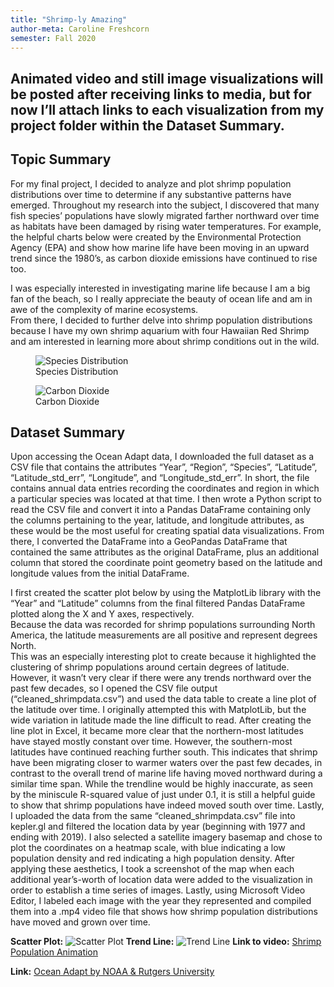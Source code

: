 ```yaml
---
title: "Shrimp-ly Amazing"
author-meta: Caroline Freshcorn
semester: Fall 2020
---
```


## Animated video and still image visualizations will be posted after receiving links to media, but for now I'll attach links to each visualization from my project folder within the Dataset Summary.

## Topic Summary
For my final project, I decided to analyze and plot shrimp population distributions over time to determine if any substantive patterns have emerged.
Throughout my research into the subject, I discovered that many fish species' populations have slowly migrated farther northward over time as habitats have been damaged by rising water temperatures. 
For example, the helpful charts below were created by the Environmental Protection Agency (EPA) and show how marine life have been moving in an upward trend since the 1980's, as carbon dioxide emissions have continued to rise too.

I was especially interested in investigating marine life because I am a big fan of the beach, so I really appreciate the beauty of ocean life and am in awe of the complexity of marine ecosystems.  
From there, I decided to further delve into shrimp population distributions because I have my own shrimp aquarium with four Hawaiian Red Shrimp and am interested in learning more about shrimp conditions out in the wild.

![Species Distribution](https://www.epa.gov/sites/production/files/styles/large/public/2016-07/marine-species-figure1-2016.png)

![Carbon Dioxide](https://www.epa.gov/sites/production/files/styles/large/public/2017-04/fossil_fuels_1.png)

## Dataset Summary

Upon accessing the Ocean Adapt data, I downloaded the full dataset as a CSV file that contains the attributes "Year", "Region", "Species", "Latitude", "Latitude_std_err", "Longitude", and "Longitude_std_err".  In short, the file contains annual data entries recording the coordinates and region in which a particular species was located at that time.
I then wrote a Python script to read the CSV file and convert it into a Pandas DataFrame containing only the columns pertaining to the year, latitude, and longitude attributes, as these would be the most useful for creating spatial data visualizations.
From there, I converted the DataFrame into a GeoPandas DataFrame that contained the same attributes as the original DataFrame, plus an additional column that stored the coordinate point geometry based on the latitude and longitude values from the initial DataFrame.

I first created the scatter plot below by using the MatplotLib library with the "Year" and "Latitude" columns from the final filtered Pandas DataFrame plotted along the X and Y axes, respectively.  
Because the data was recorded for shrimp populations surrounding North America, the latitude measurements are all positive and represent degrees North.  
This was an especially interesting plot to create because it highlighted the clustering of shrimp populations around certain degrees of latitude.
However, it wasn't very clear if there were any trends northward over the past few decades, so I opened the CSV file output ("cleaned_shrimpdata.csv") and used the data table to create a line plot of the latitude over time.  I originally attempted this with MatplotLib, but the wide variation in latitude made the line difficult to read.  After creating the line plot in Excel, it became more clear that the northern-most latitudes have stayed mostly constant over time.  However, the southern-most latitudes have continued reaching further south.  This indicates that shrimp have been migrating closer to warmer waters over the past few decades, in contrast to the overall trend of marine life having moved northward during a similar time span.  While the trendline would be highly inaccurate, as seen by the miniscule R-squared value of just under 0.1, it is still a helpful guide to show that shrimp populations have indeed moved south over time.
Lastly, I uploaded the data from the same "cleaned_shrimpdata.csv" file into kepler.gl and filtered the location data by year (beginning with 1977 and ending with 2019).  I also selected a satellite imagery basemap and chose to plot the coordinates on a heatmap scale, with blue indicating a low population density and red indicating a high population density.  After applying these aesthetics, I took a screenshot of the map when each additional year's-worth of location data were added to the visualization in order to establish a time series of images.  Lastly, using Microsoft Video Editor, I labeled each image with the year they represented and compiled them into a .mp4 video file that shows how shrimp population distributions have moved and grown over time. 

**Scatter Plot:** ![Scatter Plot](https://github.com/spatial-data-discovery/ay2021-1/blob/master/project/CSSTARFISH/LatitudeVsTime.PNG)
**Trend Line:** ![Trend Line](https://github.com/spatial-data-discovery/ay2021-1/blob/master/project/CSSTARFISH/TrendLine.png)
**Link to video:** [Shrimp Population Animation](https://github.com/spatial-data-discovery/ay2021-1/blob/master/project/CSSTARFISH/Shrimp%20Population%20Animation.mp4)

**Link:** [Ocean Adapt by NOAA & Rutgers University](https://oceanadapt.rutgers.edu/)
